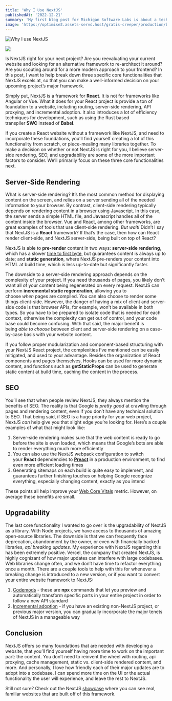 ```yaml
---
title: 'Why I Use NextJS'
publishedAt: '2022-12-21'
summary: 'My first blog post for Michigan Software Labs is about a tech stack that I use on almost all of my personal website projects: NextJS. I wanted to share the three main reasons why I use it.'
image: 'https://optimise2.assets-servd.host/gratis-creeper/production/blog/NextJS-Banner.jpg?w=870&h=579&q=80&auto=format&fit=crop&dm=1671636105&s=1d382502e289bf5b724e54a8248452d1'
---
```


![Why I use NextJS](https://optimise2.assets-servd.host/gratis-creeper/production/blog/NextJS-Banner.jpg?w=870&h=579&q=80&auto=format&fit=crop&dm=1671636105&s=1d382502e289bf5b724e54a8248452d1)

[![](https://img.shields.io/badge/Originally%20Posted%20%40-Michigan%20Labs-blue?style=for-the-badge)](https://michiganlabs.com/news/why-i-use-nextjs)

Is NextJS right for your next project? Are you reevaluating your current website and looking for an alternative framework to re-architect it around? Are you scouting around for a more modern approach to your frontend? In this post, I want to help break down three specific core functionalities that NextJS excels at, so that you can make a well-informed decision on your upcoming project’s major framework.

Simply put, NextJS is a framework for **React**. It is not for frameworks like Angular or Vue. What it does for your React project is provide a ton of foundation to a website, including routing, server-side rendering, API proxying, and incremental adoption. It also introduces a lot of efficiency techniques for development, such as using the Rust based transpiler **SWC** instead of **Babel**.

If you create a React website without a framework like NextJS, and need to incorporate these foundations, you’ll find yourself creating a lot of this functionality from scratch, or piece-mealing many libraries together. To make a decision on whether or not NextJS is right for you, I believe server-side rendering, SEO, and upgradability are some of the more important factors to consider. We’ll primarily focus on these three core functionalities next.

## Server-Side Rendering

What is server-side rendering? It’s the most common method for displaying content on the screen, and relies on a server sending all of the needed information to your browser. By contrast, client-side rendering typically depends on rendering content in a browser using Javascript. In this case, the server sends a simple HTML file, and Javascript handles all of the content inside the browser. Vue and React, among other frameworks, are great examples of tools that use client-side rendering. *But wait!* Didn’t I say that NextJS is a **React** framework? If that’s the case, then how can React render client-side, and NextJS server-side, being built on top of React?

NextJS is able to **pre-render** content in two ways: **server-side rendering**, which has a slower [time to first byte](https://developer.chrome.com/docs/lighthouse/performance/time-to-first-byte/), but guarantees content is always up to date; and **static generation**, where NextJS pre-renders your content into HTML at build time, which is less up-to-date but significantly faster.

The downside to a server-side rendering approach depends on the complexity of your project. If you need thousands of pages, you likely don’t want all of your content being regenerated on every request. NextJS can perform **incremental static regeneration**, allowing you to choose *when* pages are compiled. You can also choose to render some things client-side. However, the danger of having a mix of client and server-side code is that browser APIs, for example, won’t be available in both types. So you have to be prepared to isolate code that is needed for each context, otherwise the complexity can get out of control, and your code base could become confusing. With that said, the major benefit is being *able to choose* between client and server-side rendering on a case-by-case basis with your website content.

If you follow proper modularization and component-based structuring with your NextJS React project, the complexities I’ve mentioned can be easily mitigated, and used to your advantage. Besides the organization of React components and pages themselves, Hooks can be used for more dynamic content, and functions such as **getStaticProps** can be used to generate static content at build time, caching the content in the process.

## SEO

You’ll see that when people review NextJS, they always mention the benefits of SEO. The reality is that Google is *pretty good* at crawling through pages and rendering content, even if you don’t have any technical solution to SEO. That being said, if SEO is a huge priority for your web project, NextJS *can* help give you that slight edge you’re looking for. Here’s a couple examples of what that might look like:

1.  Server-side rendering makes sure that the web content is ready to go before the site is even loaded, which means that Google’s bots are able to render everything much more efficiently
2.  You can also use the NextJS webpack configuration to switch your **React** dependencies to [**Preact**](https://github.com/preactjs/preact) in a production environment, to find even more efficient loading times
3.  Generating sitemaps on each build is quite easy to implement, and guarantees further finishing touches on helping Google recognize everything, especially changing content, exactly as you intend

These points all help improve your [Web Core Vitals](https://web.dev/vitals/) metric. However, on average these benefits are small.

## Upgradability

The last core functionality I wanted to go over is the upgradability of NextJS as a library. With Node projects, we have access to thousands of amazing open-source libraries. The downside is that we can frequently face deprecation, abandonment by the owner, or even with financially backed libraries, *api breaking updates.* My experience with NextJS regarding this has been extremely positive. Vercel, the company that created NextJS, is highly cognizant of how major updates can interfere with large codebases. Web libraries change often, and we don’t have time to refactor everything once a month. There are a couple tools to help with this for whenever a breaking change is introduced to a new version, or if you want to convert your entire website framework to NextJS:

1.  [Codemods](https://nextjs.org/docs/advanced-features/codemods) - these are **npx** commands that let you preview and automatically transform specific parts in your entire project in order to follow a new API standard
2.  [Incremental adoption](https://nextjs.org/docs/migrating/incremental-adoption) - if you have an existing non-NextJS project, or previous major version, you can gradually incorporate the major tenets of NextJS in a manageable way

## Conclusion

NextJS offers so many foundations that are needed with developing a website, that you’ll find yourself having more time to work on the important part: the content. You don’t need to reinvent the wheel with routing, api proxying, cache management, static vs. client-side rendered content, and more. And personally, I love how friendly each of their major updates are to adopt into a codebase. I can spend more time on the UI or the actual functionality the user will experience, and leave the rest to NextJS.

Still not sure? Check out the NextJS [showcase](https://nextjs.org/showcase) where you can see real, familiar websites that are built off of this framework.
